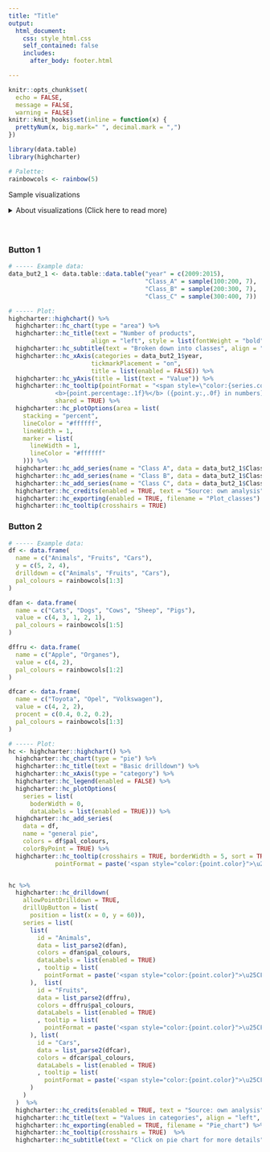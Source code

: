 ---
title: "Title"
output:
  html_document:
    css: style_html.css
    self_contained: false
    includes:
      after_body: footer.html

---

```{r setup2, include=FALSE}
knitr::opts_chunk$set(
  echo = FALSE,
  message = FALSE,
  warning = FALSE)
knitr::knit_hooks$set(inline = function(x) {
  prettyNum(x, big.mark=" ", decimal.mark = ",")
})
```

```{r echo=FALSE, message=FALSE, warning=FALSE, paged.print=FALSE}
library(data.table)
library(highcharter)

# Palette:
rainbowcols <- rainbow(5)
```


<!---------------------------------------------------------------------------------->
<!--                        Introduction                                          -->
<!---------------------------------------------------------------------------------->

Sample visualizations

<details>

<summary> About visualizations (Click here to read more) </summary> 

Visializations:

<ul>

  <li>Plot 1 - Area plot</li> 
  <li>Plot 2 - Pie chart</li> 

</ul>

</details>
<br>


<!---------------------------------------------------------------------------------->
<!--                          Visualizations                                      -->
<!---------------------------------------------------------------------------------->

## {.tabset .tabset-fade .tabset-pills .smaller}

### Button 1
```{r echo=FALSE, message=FALSE, warning=FALSE, paged.print=FALSE}
# ----- Example data:
data_but2_1 <- data.table::data.table("year" = c(2009:2015),
                                      "Class_A" = sample(100:200, 7),
                                      "Class_B" = sample(200:300, 7),
                                      "Class_C" = sample(300:400, 7))

# ----- Plot:
highcharter::highchart() %>%
  highcharter::hc_chart(type = "area") %>%
  highcharter::hc_title(text = "Number of products",
                       align = "left", style = list(fontWeight = "bold", fontFamily = "Roboto Condensed", color = "#000000" )) %>%
  highcharter::hc_subtitle(text = "Broken down into classes", align = "left") %>%
  highcharter::hc_xAxis(categories = data_but2_1$year,
                       tickmarkPlacement = "on",
                       title = list(enabled = FALSE)) %>%
  highcharter::hc_yAxis(title = list(text = "Value")) %>%
  highcharter::hc_tooltip(pointFormat = "<span style=\"color:{series.color}\">{series.name}</span>:
             <b>{point.percentage:.1f}%</b> ({point.y:,.0f} in numbers)<br/>",
             shared = TRUE) %>%
  highcharter::hc_plotOptions(area = list(
    stacking = "percent",
    lineColor = "#ffffff",
    lineWidth = 1,
    marker = list(
      lineWidth = 1,
      lineColor = "#ffffff"
    ))) %>%
  highcharter::hc_add_series(name = "Class A", data = data_but2_1$Class_A, color = rainbowcols[4]) %>%
  highcharter::hc_add_series(name = "Class B", data = data_but2_1$Class_B, color = rainbowcols[5]) %>%
  highcharter::hc_add_series(name = "Class C", data = data_but2_1$Class_C, color = rainbowcols[6]) %>%
  highcharter::hc_credits(enabled = TRUE, text = "Source: own analysis") %>%
  highcharter::hc_exporting(enabled = TRUE, filename = "Plot_classes") %>% 
  highcharter::hc_tooltip(crosshairs = TRUE)  
```

### Button 2
```{r echo=FALSE, message=FALSE, warning=FALSE, paged.print=FALSE}
# ----- Example data:
df <- data.frame(
  name = c("Animals", "Fruits", "Cars"),
  y = c(5, 2, 4),
  drilldown = c("Animals", "Fruits", "Cars"),
  pal_colours = rainbowcols[1:3] 
)

dfan <- data.frame(
  name = c("Cats", "Dogs", "Cows", "Sheep", "Pigs"),
  value = c(4, 3, 1, 2, 1),
  pal_colours = rainbowcols[1:5] 
)

dffru <- data.frame(
  name = c("Apple", "Organes"),
  value = c(4, 2),
  pal_colours = rainbowcols[1:2]
)

dfcar <- data.frame(
  name = c("Toyota", "Opel", "Volkswagen"),
  value = c(4, 2, 2),
  procent = c(0.4, 0.2, 0.2),
  pal_colours = rainbowcols[1:3]
)

# ----- Plot:
hc <- highcharter::highchart() %>%
  highcharter::hc_chart(type = "pie") %>%
  highcharter::hc_title(text = "Basic drilldown") %>%
  highcharter::hc_xAxis(type = "category") %>%
  highcharter::hc_legend(enabled = FALSE) %>%
  highcharter::hc_plotOptions(
    series = list(
      boderWidth = 0,
      dataLabels = list(enabled = TRUE))) %>%
  highcharter::hc_add_series(
    data = df,
    name = "general pie",
    colors = df$pal_colours, 
    colorByPoint = TRUE) %>%    
  highcharter::hc_tooltip(crosshairs = TRUE, borderWidth = 5, sort = TRUE, shared = TRUE, table = F,
             pointFormat = paste('<span style="color:{point.color}">\u25CF</span> <b> {point.name}: {point.percentage: .1f}%</b> ({point.y:,.0f} in numbers)<br/>')) 


hc %>%
  highcharter::hc_drilldown(
    allowPointDrilldown = TRUE,
    drillUpButton = list(
      position = list(x = 0, y = 60)),
    series = list(
      list(
        id = "Animals", 
        data = list_parse2(dfan),
        colors = dfan$pal_colours,
        dataLabels = list(enabled = TRUE)
        , tooltip = list(
          pointFormat = paste('<span style="color:{point.color}">\u25CF</span> <b> {point.name}: <b> {point.percentage: .1f}%</b> ({point.y:,.0f} in numbers)<br/>'))
      ),  list(
        id = "Fruits",
        data = list_parse2(dffru),
        colors = dffru$pal_colours,
        dataLabels = list(enabled = TRUE)
        , tooltip = list(
          pointFormat = paste('<span style="color:{point.color}">\u25CF</span> <b> {point.name}: <b> {point.percentage: .1f}%</b> ({point.y:,.0f} in numbers)<br/>') )
      ), list(
        id = "Cars",
        data = list_parse2(dfcar),
        colors = dfcar$pal_colours,
        dataLabels = list(enabled = TRUE)
        , tooltip = list(
          pointFormat = paste('<span style="color:{point.color}">\u25CF</span> <b> {point.name}: <b> {point.percentage: .1f}%</b> ({point.y:,.0f} in numbers)<br/>'))
      )
    )
  )  %>%
  highcharter::hc_credits(enabled = TRUE, text = "Source: own analysis") %>%
  highcharter::hc_title(text = "Values in categories", align = "left", style = list(fontWeight = "bold", fontFamily = "Roboto Condensed", color = "#000000"))  %>%
  highcharter::hc_exporting(enabled = TRUE, filename = "Pie_chart") %>% 
  highcharter::hc_tooltip(crosshairs = TRUE)  %>% 
  highcharter::hc_subtitle(text = "Click on pie chart for more details",align = "left")
```

